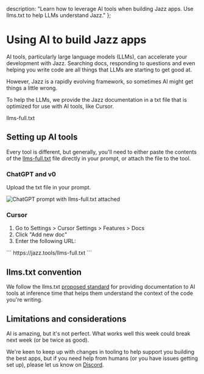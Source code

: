 
  description: "Learn how to leverage AI tools when building Jazz apps. Use llms.txt to help LLMs understand Jazz."
};

# Using AI to build Jazz apps

AI tools, particularly large language models (LLMs), can accelerate your development with Jazz. Searching docs, responding to questions and even helping you write code are all things that LLMs are starting to get good at.

However, Jazz is a rapidly evolving framework, so sometimes AI might get things a little wrong.

To help the LLMs, we provide the Jazz documentation in a txt file that is optimized for use with AI tools, like Cursor.

<FileDownloadLink href="/llms-full.txt">llms-full.txt</FileDownloadLink>

## Setting up AI tools

Every tool is different, but generally, you'll need to either paste the contents of the [llms-full.txt](https://jazz.tools/llms-full.txt) file directly in your prompt, or attach the file to the tool.

### ChatGPT and v0

Upload the txt file in your prompt.

![ChatGPT prompt with llms-full.txt attached](/chatgpt-with-llms-full-txt.jpg)

### Cursor

1. Go to Settings > Cursor Settings > Features > Docs
2. Click "Add new doc"
3. Enter the following URL:

<CodeGroup>
```
https://jazz.tools/llms-full.txt
```
</CodeGroup>

## llms.txt convention

We follow the llms.txt [proposed standard](https://llmstxt.org/) for providing documentation to AI tools at inference time that helps them understand the context of the code you're writing.

## Limitations and considerations

AI is amazing, but it's not perfect. What works well this week could break next week (or be twice as good).

We're keen to keep up with changes in tooling to help support you building the best apps, but if you need help from humans (or you have issues getting set up), please let us know on [Discord](https://discord.gg/utDMjHYg42).
